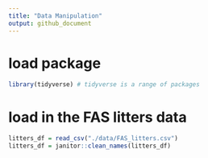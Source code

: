```yaml
---
title: "Data Manipulation"
output: github_document
---
```

# load package
```r
library(tidyverse) # tidyverse is a range of packages
```

# load in the FAS litters data
```r
litters_df = read_csv("./data/FAS_litters.csv")
litters_df = janitor::clean_names(litters_df)
```

